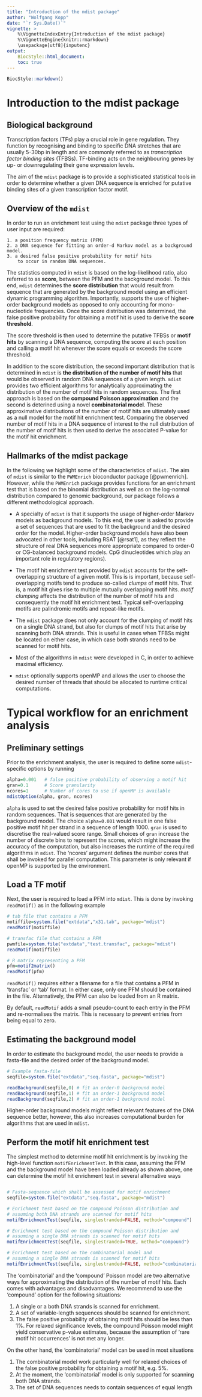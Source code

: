 ```yaml
---
title: "Introduction of the mdist package"
author: "Wolfgang Kopp"
date: "`r Sys.Date()`"
vignette: >
    %\VignetteIndexEntry{Introduction of the mdist package}
    %\VignetteEngine{knitr::rmarkdown}
    \usepackage[utf8]{inputenc}
output:
    BiocStyle::html_document:
    toc: true
---
```


```r
BiocStyle::markdown()
```

# Introduction to the mdist package

## Biological background

Transcription factors (TFs) play a crucial role in gene regulation.
They function by recognising and binding to specific DNA stretches
that are usually 5-30bp in length 
and are commonly referred to as *transcription factor binding sites* (TFBSs).
TF-binding acts on the neighbouring
genes by up- or downregulating their gene expression levels.

The aim of the `mdist` package is to provide a sophisticated statistical
tools in order to determine whether a given DNA sequence is enriched
for putative binding sites of a given transcription factor motif.

## Overview of the `mdist`

In order to run an enrichment test using the `mdist` package
three types of user input are required:

    1. a position frequency matrix (PFM)
    2. a DNA sequence for fitting an order-d Markov model as a background model.
    3. a desired false positive probability for motif hits 
        to occur in random DNA sequences.

The statistics computed in `mdist` is based on the log-likelihood 
ratio, also referred to as **score**, between the PFM and the background model.
To this end, `mdist` determines the **score distribution** that would result
from sequence that are generated by the background model using an efficient
dynamic programming algorithm. Importantly, supports the use of higher-order
background models as opposed to only accounting for mono-nucleotide frequencies.
Once the score distribution was determined, the false positive
probability for obtaining a motif hit is used to derive the **score threshold**.

The score threshold is then used to determine the putative TFBSs or **motif
hits** by scanning a DNA sequence, computing the score at each position and
calling a motif hit whenever the score equals or exceeds the score threshold.

In addition to the score distribution, the second important distribution
that is determined in `mdist` is 
**the distribution of the number of motif hits** that would be observed in
random DNA sequences of a given length.
`mdist` provides two efficient algorithms for analytically 
approximating the distribution of the number of motif hits 
in random sequences. The first approach is based on the **compound Poisson 
approximation** and the second is deterined using a novel **combinatorial
model**.
These approximative distributions of the number of motif hits 
are ultimately used as a null model for the motif hit enrichment test. 
Comparing the observed number of motif hits in a DNA sequence of interest
to the null distribution of the number of motif hits is then used
to derive the associated P-value for the motif hit enrichment.

## Hallmarks of the mdist package

In the following we highlight some of the characteristics of `mdist`.
The aim of `mdist` is similar to the `PWMEnrich` bioconductor 
package  [@pwmenrich]. However, while the `PWMEnrich` package 
provides functions for an enrichment test that is based on the binomial
distribution as well as on the log-normal distribution compared to genomic
background, our package follows a different methodological approach.

* A specialty of `mdist` is that it supports the usage of higher-order
    Markov models as background models. To this end, the user is asked to
    provide a set of sequences that are used to fit the background
    and the desired order for the model.
    Higher-order background models
    have also been advocated in other tools, including RSAT [@rsat1], as
    they reflect the structure of real DNA sequences 
    more appropriate  compared to order-0 or CG-balanced background models.
    CpG dinucleotides
    which play an important role in regulatory regions).

* The motif hit enrichment test provided by `mdist` accounts
    for the self-overlapping structure of a given motif. 
    This is 
    is important, because self-overlapping motifs tend to produce
    so-called *clumps* of motif hits. That is, a motif hit gives rise
    to multiple mutually overlapping motif hits.
    *motif clumping* affects 
    the distribution of the number of motif hits and consequently
    the motif hit enrichment test.
    Typical self-overlapping
    motifs are palindromic motifs and repeat-like motifs.

* The `mdist` package does not only account for the clumping of motif hits
    on a single DNA strand, but also for clumps of motif hits that 
    arise by scanning both DNA strands. This is useful in cases
    when TFBSs might be located on either case, in which case
    both strands need to be scanned for motif hits.

* Most of the algorithms in `mdist` were developed in C, in order
    to achieve maximal efficiency.
     
* `mdist` optionally supports openMP and allows the user to choose the
    desired number of threads  that should be allocated to runtime critical
    computations.


# Typical workflow for an enrichment analysis

## Preliminary settings

Prior to the enrichment analysis, the user is required to 
define some `mdist`-specific options by running

```r
alpha=0.001   # false positive probability of observing a motif hit
gran=0.1      # Score granularity
ncores=1      # Number of cores to use if openMP is available
mdistOption(alpha, gran, ncores)
```
`alpha` is used to set the desired false positive probability for motif hits
in random sequences. That is sequences that are generated by 
the background model. The choice `alpha=0.001` would result in 
one false positive motif hit per strand in a sequence of length 1000.
`gran` is used to discretise the real-valued score range. Small choices
of `gran` increase the number of discrete bins to represent the scores, 
which might increase the accuracy of  the computation, but also increases
the runtime of the required algorithms in `mdist`.
The 'ncores' argument defines the number cores that shall be invoked
for parallel computation. This parameter is only relevant if openMP is
supported by the environment.

## Load a TF motif

Next, the user is required to load a PFM into `mdist`.
This is done by invoking `readMotif()` as in the following example

```r
# tab file that contains a PFM
motiffile=system.file("extdata","x31.tab", package="mdist")
readMotif(motiffile)

# transfac file that contains a PFM
pwmfile=system.file("extdata","test.transfac", package="mdist")
readMotif(motiffile)

# R matrix representing a PFM
pfm=motif2matrix()
readMotif(pfm)
```

`readMotif()` requires either a filename for a file that
contains a PFM
in 'transfac' or 'tab' format. In either case, only one PFM
should be contained in the file.
Alternatively, the PFM can also be loaded from an R matrix.

By default, `readMotif` adds a small pseudo-count to each entry
in the PFM and re-normalises the matrix. This is necessary to prevent
entries from being equal to zero. 

## Estimating the background model

In order to estimate the background model, the user needs
to provide a fasta-file and the desired order of the background model.

```r
# Example fasta-file 
seqfile=system.file("extdata","seq.fasta", package="mdist")

readBackground(seqfile,0) # fit an order-0 background model
readBackground(seqfile,1) # fit an order-1 background model
readBackground(seqfile,2) # fit an order-1 background model

```

Higher-order background models might reflect relevant
features of the DNA sequence better, however, this also
increases computational burden for algorithms that are used in `mdist`.

## Perform the motif hit enrichment test

The simplest method to determine motif hit enrichment is by
invoking the high-level function `motifEnrichmentTest`.
In this case, assuming the PFM and the background model have been
loaded already as shown above, one can determine the
motif hit enrichment test in several alternative ways

```r

# Fasta-sequence which shall be assessed for motif enrichment
seqfile=system.file("extdata","seq.fasta", package="mdist")

# Enrichment test based on the compound Poisson distribution and
# assuming both DNA strands are scanned for motif hits
motifEnrichmentTest(seqfile, singlestranded=FALSE, method="compound")

# Enrichment test based on the compound Poisson distribution and
# assuming a single DNA strands is scanned for motif hits
motifEnrichmentTest(seqfile, singlestranded=TRUE, method="compound")

# Enrichment test based on the combinatorial model and
# assuming a single DNA strands is scanned for motif hits
motifEnrichmentTest(seqfile, singlestranded=FALSE, method="combinatorial")
```

The 'combinatorial' and the 'compound' Poisson model are two alternative
ways for approximating the distribution of the number of motif hits.
Each comes with advantages and disadvantages. We recommend to use
the 'compound' option for the following situations:

1. A single or a both DNA strands is scanned for enrichment.
2. A set of variable-length sequences should be scanned for enrichment.
3. The false positive probability of obtaining motif hits should be less than
    1%. For relaxed significance levels, the compound Poisson model
    might yield conservative p-value estimates, because the assumption
    of 'rare motif hit occurrences' is not met any longer.

On the other hand, the 'combinatorial' model can be used in most situations

1. The combinatorial model work particularly well for relaxed 
    choices of the false positive probability for obtaining a motif hit,
    e.g. 5%.
2. At the moment, the 'combinatorial' model is only supported for scanning
    both DNA strands.
3. The set of DNA sequences needs to contain sequences of equal length



